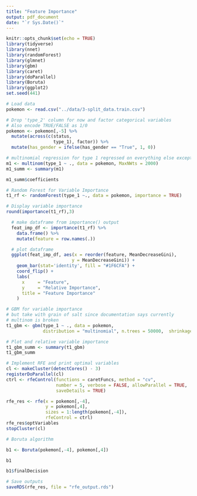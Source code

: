 ```yaml
---
title: "Feature Importance"
output: pdf_document
date: "`r Sys.Date()`"
---
```


```r
knitr::opts_chunk$set(echo = TRUE)
library(tidyverse)
library(nnet)
library(randomForest)
library(glmnet)
library(gbm)
library(caret)
library(doParallel)
library(Boruta)
library(ggplot2)
set.seed(441)
```

```r
# Load data
pokemon <- read.csv("../data/3-split_data.train.csv")
```

```r
# Drop 'type_2' column for now and factor categorical variables
# Also encode TRUE/FALSE as 1/0
pokemon <- pokemon[,-5] %>%
  mutate(across(c(status,
                  type_1), factor)) %>%
  mutate(has_gender = ifelse(has_gender == "True", 1, 0))
```

```r
# multinomial regression for type 1 regressed on everything else except type 2
m1 <- multinom(type_1 ~ ., data = pokemon, MaxNWts = 2000)
m1_summ <- summary(m1)
```
```r
m1_summ$coefficients
```

```r
# Random Forest for Variable Importance
t1_rf <- randomForest(type_1 ~., data = pokemon, importance = TRUE)
```

```r
# Display variable importance
round(importance(t1_rf),3)
```

```r
  # make dataframe from importance() output
  feat_imp_df <- importance(t1_rf) %>%
    data.frame() %>%
    mutate(feature = row.names(.))

  # plot dataframe
  ggplot(feat_imp_df, aes(x = reorder(feature, MeanDecreaseGini),
                         y = MeanDecreaseGini)) +
    geom_bar(stat='identity', fill = "#1F6CFA") +
    coord_flip() +
    labs(
      x     = "Feature",
      y     = "Relative Importance",
      title = "Feature Importance"
    )
```

```r
# GBM for variable importance
# but take with grain of salt since documentation says currently
# multinom is broken
t1_gbm <- gbm(type_1 ~ ., data = pokemon,
              distribution = "multinomial", n.trees = 50000,  shrinkage = 0.01, verbose = FALSE)
```

```r
# Plot and relative variable importance
t1_gbm_summ <- summary(t1_gbm)
t1_gbm_summ
```

```r
# Implement RFE and print optimal variables
cl <- makeCluster(detectCores() - 3)
registerDoParallel(cl)
ctrl <- rfeControl(functions = caretFuncs, method = "cv",
                   number = 5, verbose = FALSE, allowParallel = TRUE,
                   saveDetails = TRUE)

rfe_res <- rfe(x = pokemon[,-4],
               y = pokemon[,4],
               sizes = 1:length(pokemon[,-4]),
               rfeControl = ctrl)
rfe_res$optVariables
stopCluster(cl)
```

```r
# Boruta algorithm

b1 <- Boruta(pokemon[,-4], pokemon[,4])
```

```r
b1
```


```r
b1$finalDecision
```

```r
# Save outputs
saveRDS(rfe_res, file = "rfe_output.rds")
```
